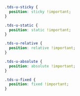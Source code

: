 <Meta title="Utilities/Utility Classes/Position" />

```css
.tds-u-sticky {
  position: sticky !important;
}

.tds-u-static {
  position: static !important;
}

.tds-u-relative {
  position: relative !important;
}

.tds-u-absolute {
  position: absolute !important;
}

.tds-u-fixed {
  position: fixed !important;
}
```
